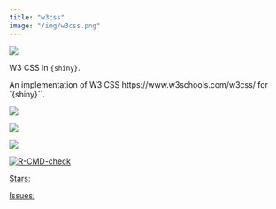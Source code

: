 ```yaml
---
title: "w3css"
image: "/img/w3css.png"
---
```


::: {.grid}

::: {.g-col-6}

![](/img/w3css.png)

:::

::: {.g-col-6}

W3 CSS in `{shiny}`.

An implementation of W3 CSS https://www.w3schools.com/w3css/ for `{shiny}``.

<div align = "center">

<img src = "https://lifecycle.r-lib.org/articles/figures/lifecycle-experimental.svg">

<a  target = "_blank" href="https://CRAN.R-project.org/package=w3css">
<img src = "https://www.r-pkg.org/badges/version/w3css">
</a>

<a  target = "_blank" href="https://cranlogs.r-pkg.org/downloads/total/last-month/w3css">
  <img src = "https://cranlogs.r-pkg.org/badges/w3css">
</a>

<a  target = "_blank" href="https://github.com/thinkr-open/w3css/actions">
 <img src="https://github.com/thinkr-open/w3css/workflows/R-CMD-check/badge.svg" alt="R-CMD-check"/>
</a>

<a class="github-button"  target = "_blank" href="https://github.com/thinkr-open/w3css" data-icon="octicon-star" data-show-count="true" aria-label="Star this on GitHub">Stars:</a>

<a class="github-button"  target = "_blank" href="https://github.com/thinkr-open/w3css/issues" data-icon="octicon-issue-opened"  data-show-count="true" aria-label="Issue buttons/github-buttons on GitHub">Issues: </a>
</div>

:::

:::


<script async defer src="https://buttons.github.io/buttons.js"></script>
